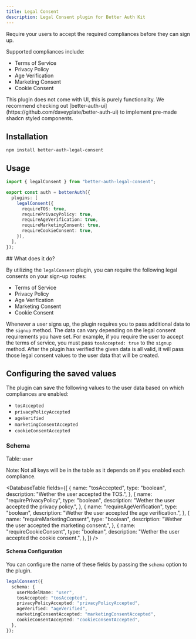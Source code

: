 ```yaml
---
title: Legal Consent
description: Legal Consent plugin for Better Auth Kit
---
```


Require your users to accept the required compliances before they can sign up.

Supported compliances include:

- Terms of Service
- Privacy Policy
- Age Verification
- Marketing Consent
- Cookie Consent

<Callout type="warn">
    This plugin does not come with UI, this is purely functionality.
    We recommend checking out [better-auth-ui](https://github.com/daveyplate/better-auth-ui) to implement pre-made shadcn styled components.
</Callout>

## Installation

```package-install
npm install better-auth-legal-consent
```

## Usage

```ts
import { legalConsent } from "better-auth-legal-consent";

export const auth = betterAuth({
  plugins: [
    legalConsent({
      requireTOS: true,
      requirePrivacyPolicy: true,
      requireAgeVerification: true,
      requireMarketingConsent: true,
      requireCookieConsent: true,
    }),
  ],
});
```

<Comprehensive>
## What does it do?

By utilizing the `legalConsent` plugin, you can require the following legal consents on your sign-up routes:

- Terms of Service
- Privacy Policy
- Age Verification
- Marketing Consent
- Cookie Consent

Whenever a user signs up, the plugin requires you to pass additional data to the `signup` method.
The data can vary depending on the legal consent requirements you have set.
For example, if you require the user to accept the terms of service, you must pass `tosAccepted: true` to the `signup` method.
After the plugin has verified the given data is all valid, it will pass those legal consent values to the user data that will be created.
</Comprehensive>

## Configuring the saved values

The plugin can save the following values to the user data based on which compliances are enabled:

- `tosAccepted`
- `privacyPolicyAccepted`
- `ageVerified`
- `marketingConsentAccepted`
- `cookieConsentAccepted`

### Schema

Table: `user`


<Callout type="warn">
Note: Not all keys will be in the table as it depends on if you enabled each compliance.
</Callout>

<DatabaseTable
  fields={[
    {
      name: "tosAccepted",
      type: "boolean",
      description: "Wether the user accepted the TOS.",
    },
    {
      name: "requirePrivacyPolicy",
      type: "boolean",
      description:
        "Wether the user accepted the privacy policy.",
    },
    {
      name: "requireAgeVerification",
      type: "boolean",
      description: "Wether the user accepted the age verification.",
    },
    {
      name: "requireMarketingConsent",
      type: "boolean",
      description: "Wether the user accepted the marketing consent.",
    },
    {
      name: "requireCookieConsent",
      type: "boolean",
      description: "Wether the user accepted the cookie consent.",
    },
  ]}
/>


#### Schema Configuration

You can configure the name of these fields by passing the `schema` option to the plugin.

```ts
legalConsent({
  schema: {
    userModelName: "user",
    tosAccepted: "tosAccepted",
    privacyPolicyAccepted: "privacyPolicyAccepted",
    ageVerified: "ageVerified",
    marketingConsentAccepted: "marketingConsentAccepted",
    cookieConsentAccepted: "cookieConsentAccepted",
  },
});
```

